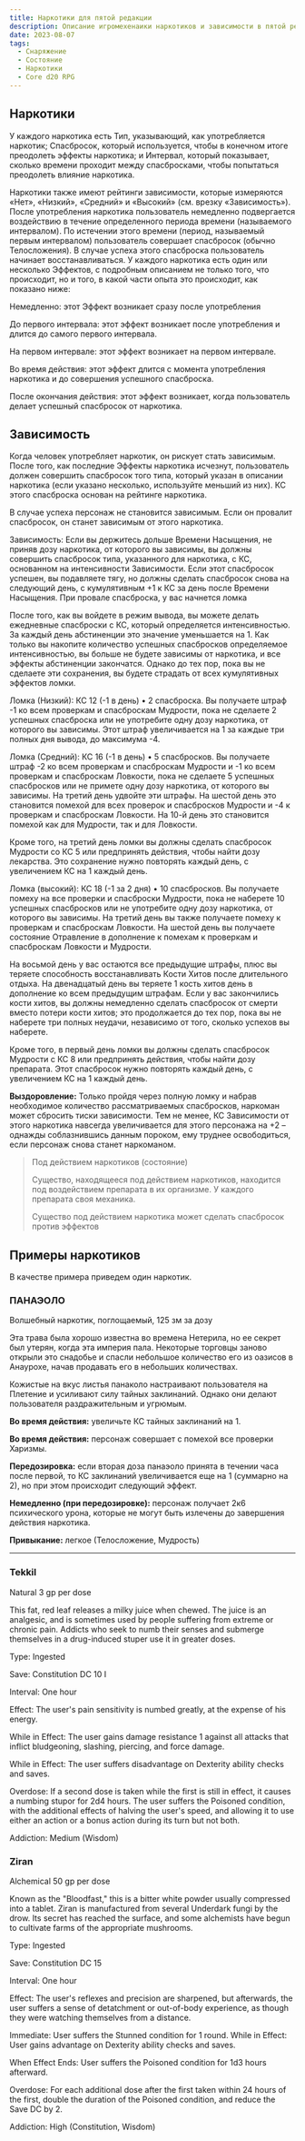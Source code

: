 ```yaml
---
title: Наркотики для пятой редакции
description: Описание игромехенаики наркотиков и зависимости в пятой редакции D&D
date: 2023-08-07
tags:
  - Снаряжение
  - Состояние
  - Наркотики
  - Core d20 RPG 
---
```


## Наркотики
У каждого наркотика есть Тип, указывающий, как употребляется наркотик; Спасбросок, который используется, чтобы в конечном итоге преодолеть эффекты наркотика; и Интервал, который показывает, сколько времени проходит между спасбросками, чтобы попытаться преодолеть влияние наркотика.

Наркотики также имеют рейтинги зависимости, которые измеряются «Нет», «Низкий», «Средний» и «Высокий» (см. врезку «Зависимость»). После употребления наркотика пользователь немедленно подвергается воздействию в течение определенного периода времени (называемого интервалом). По истечении этого времени (период, называемый первым интервалом) пользователь совершает спасбросок (обычно Телосложения). В случае успеха этого спасброска пользователь начинает восстанавливаться. У каждого наркотика есть один или несколько Эффектов, с подробным описанием не только того, что происходит, но и того, в какой части опыта это происходит, как показано ниже:

Немедленно: этот Эффект возникает сразу после употребления

До первого интервала: этот эффект возникает после употребления и длится до самого первого интервала.

На первом интервале: этот эффект возникает на первом интервале.

Во время действия: этот эффект длится с момента употребления наркотика и до совершения успешного спасброска.

После окончания действия: этот эффект возникает, когда пользователь делает успешный спасбросок от наркотика.

## Зависимость

Когда человек употребляет наркотик, он рискует стать зависимым. После того, как последние Эффекты наркотика исчезнут, пользователь должен совершить спасбросок того типа, который указан в описании наркотика (если указано несколько, используйте меньший из них). КС этого спасброска основан на рейтинге наркотика.

В случае успеха персонаж не становится зависимым. Если он провалит спасбросок, он станет зависимым от этого наркотика.

Зависимость: Если вы держитесь дольше Времени Насыщения, не приняв дозу наркотика, от которого вы зависимы, вы должны совершить спасбросок типа, указанного для наркотика, с КС, основанном на интенсивности Зависимости. Если этот спасбросок успешен, вы подавляете тягу, но должны сделать спасбросок снова на следующий день, с кумулятивным +1 к КС за день после Времени Насыщения. При провале спасброска, у вас начнется ломка

После того, как вы войдете в режим вывода, вы можете делать ежедневные спасброски с КС, который определяется интенсивностью. За каждый день абстиненции это значение уменьшается на 1. Как только вы накопите количество успешных спасбросков определяемое интенсивностью, вы больше не будете зависимы от наркотика, и все эффекты абстиненции закончатся. Однако до тех пор, пока вы не сделаете эти сохранения, вы будете страдать от всех кумулятивных эффектов ломки.

Ломка (Низкий): КС 12 (-1 в день) • 2 спасброска. Вы получаете штраф -1 ко всем проверкам и спасброскам Мудрости, пока не сделаете 2 успешных спасброска или не употребите одну дозу наркотика, от которого вы зависимы. Этот штраф увеличивается на 1 за каждые три полных дня вывода, до максимума -4.

Ломка (Средний): КС 16 (-1 в день) • 5 спасбросков. Вы получаете штраф -2 ко всем проверкам и спасброскам Мудрости и -1 ко всем проверкам и спасброскам Ловкости, пока не сделаете 5 успешных спасбросков или не примете одну дозу наркотика, от которого вы зависимы. На третий день удвойте эти штрафы. На шестой день это становится помехой для всех проверок и спасбросков Мудрости и -4 к проверкам и спасброскам Ловкости. На 10-й день это становится помехой как для Мудрости, так и для Ловкости.

Кроме того, на третий день ломки вы должны сделать спасбросок Мудрости со КС 5 или предпринять действия, чтобы найти дозу лекарства. Это сохранение нужно повторять каждый день, с увеличением КС на 1 каждый день.

Ломка (высокий): КС 18 (-1 за 2 дня) • 10 спасбросков. Вы получаете помеху на все проверки и спасброски Мудрости, пока не наберете 10 успешных спасбросков или не употребите одну дозу наркотика, от которого вы зависимы. На третий день вы также получаете помеху к проверкам и спасброскам Ловкости. На шестой день вы получаете состояние Отравление в дополнение к помехам к проверкам и спасброскам Ловкости и Мудрости.

На восьмой день у вас остаются все предыдущие штрафы, плюс вы теряете способность восстанавливать Кости Хитов после длительного отдыха. На двенадцатый день вы теряете 1 кость хитов день в дополнение ко всем предыдущим штрафам. Если у вас закончились кости хитов, вы должны немедленно сделать спасбросок от смерти вместо потери кости хитов; это продолжается до тех пор, пока вы не наберете три полных неудачи, независимо от того, сколько успехов вы наберете.

Кроме того, в первый день ломки вы должны сделать спасбросок Мудрости с КС 8 или предпринять действия, чтобы найти дозу препарата. Этот спасбросок нужно повторять каждый день, с увеличением КС на 1 каждый день.

**Выздоровление:** Только пройдя через полную ломку и набрав необходимое количество рассматриваемых спасбросков, наркоман может сбросить тиски зависимости. Тем не менее, КС Зависимости от этого наркотика навсегда увеличивается для этого персонажа на +2 – однажды соблазнившись данным пороком, ему труднее освободиться, если персонаж снова станет наркоманом.

>Под действием наркотиков (состояние)
>
>Существо, находящееся под действием наркотиков, находится под воздействием препарата в их организме. У каждого препарата своя механика.
>
>Существо под действием наркотика может сделать спасбросок против эффектов

## Примеры наркотиков
В качестве примера приведем один наркотик.

### ПАНАЭОЛО
Волшебный наркотик, поглощаемый, 125 зм за дозу

Эта трава была хорошо известна во времена Нетерила, но ее секрет был утерян, когда эта империя пала. Некоторые торговцы заново открыли это снадобье и спасли небольшое количество его из оазисов в Анаурохе, начав продавать его в небольших количествах.

Кожистые на вкус листья панаколо настраивают пользователя на Плетение и усиливают силу тайных заклинаний. Однако они делают пользователя раздражительным и угрюмым.

**Во время действия:** увеличьте КС тайных заклинаний на 1.

**Во время действия:** персонаж совершает с помехой все проверки Харизмы.

**Передозировка:** если вторая доза панаэоло принята в течении часа после первой, то КС заклинаний увеличивается еще на 1 (суммарно на 2), но при этом происходит следующий эффект.

**Немедленно (при передозировке):** персонаж получает 2к6 психического урона, которые не могут быть излечены до завершения действия наркотика.

**Привыкание:** легкое (Телосложение, Мудрость)

---
### Tekkil

Natural  3 gp per dose

This fat, red leaf releases a milky juice when chewed. The juice is an analgesic, and is sometimes used by people suffering from extreme or chronic pain. Addicts who seek to numb their senses and submerge themselves in a drug-induced stuper use it in greater doses.

Type: Ingested  

Save: Constitution DC 10  I

Interval: One hour

Effect: The user's pain sensitivity is numbed greatly, at the expense of his energy.

While in Effect: The user gains damage resistance 1 against all attacks that inflict bludgeoning, slashing, piercing, and force damage.

While in Effect: The user suffers disadvantage on Dexterity ability checks and saves.

Overdose: If a second dose is taken while the first is still in effect, it causes a numbing stupor for 2d4 hours. The user suffers the Poisoned condition, with the additional effects of halving the user's speed, and allowing it to use either an action or a bonus action during its turn but not both.

Addiction: Medium (Wisdom)

### Ziran

Alchemical  50 gp per dose

Known as the "Bloodfast," this is a bitter white powder usually compressed into a tablet. Ziran is manufactured from several Underdark fungi by the drow. Its secret has reached the surface, and some alchemists have begun to cultivate farms of the appropriate mushrooms.

Type: Ingested  

Save: Constitution DC 15  

Interval: One hour

Effect: The user's reflexes and precision are sharpened, but afterwards, the user suffers a sense of detatchment or out-of-body experience, as though they were watching themselves from a distance.

Immediate: User suffers the Stunned condition for 1 round.
While in Effect: User gains advantage on Dexterity ability checks and saves.

When Effect Ends: User suffers the Poisoned condition for 1d3 hours afterward.

Overdose: For each additional dose after the first taken within 24 hours of the first, double the duration of the Poisoned condition, and reduce the Save DC by 2.

Addiction: High (Constitution, Wisdom)
